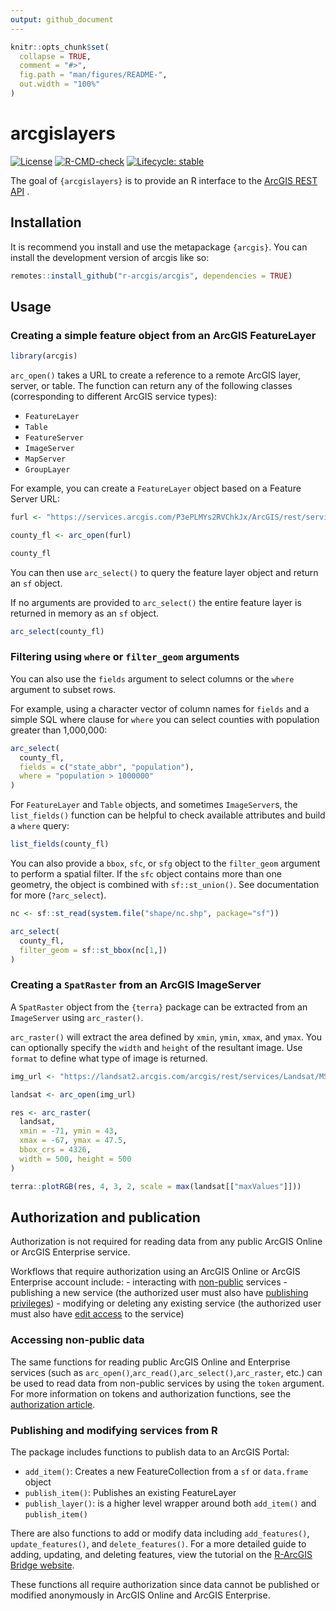 ```yaml
---
output: github_document
---
```


<!-- README.md is generated from README.Rmd. Please edit that file -->

```r
knitr::opts_chunk$set(
  collapse = TRUE,
  comment = "#>",
  fig.path = "man/figures/README-",
  out.width = "100%"
)
```

# arcgislayers

<!-- badges: start -->

[![License](https://img.shields.io/badge/License-Apache_2.0-blue.svg)](https://opensource.org/license/apache-2-0)
[![R-CMD-check](https://github.com/R-ArcGIS/arcgislayers/actions/workflows/R-CMD-check.yaml/badge.svg)](https://github.com/R-ArcGIS/arcgislayers/actions/workflows/R-CMD-check.yaml)
[![Lifecycle: stable](https://img.shields.io/badge/lifecycle-stable-brightgreen.svg)](https://lifecycle.r-lib.org/articles/stages.html#stable)
<!-- badges: end -->

The goal of `{arcgislayers}` is to provide an R interface to the [ArcGIS REST API](https://developers.arcgis.com/rest/) .

## Installation

It is recommend you install and use the metapackage `{arcgis}`. You can install the development version of arcgis like so:

``` r
remotes::install_github("r-arcgis/arcgis", dependencies = TRUE)
```

## Usage

### Creating a simple feature object from an ArcGIS FeatureLayer

```r
library(arcgis)
```

`arc_open()` takes a URL to create a reference to a remote ArcGIS layer, server, or table. The function can return any of the following classes (corresponding to different ArcGIS service types):

  - `FeatureLayer`
  - `Table`
  - `FeatureServer`
  - `ImageServer`
  - `MapServer`
  - `GroupLayer`
  
For example, you can create a `FeatureLayer` object based on a Feature Server URL:
  
```r
furl <- "https://services.arcgis.com/P3ePLMYs2RVChkJx/ArcGIS/rest/services/USA_Counties_Generalized_Boundaries/FeatureServer/0"

county_fl <- arc_open(furl)

county_fl
```

You can then use `arc_select()` to query the feature layer object and return an `sf` object.

If no arguments are provided to `arc_select()` the entire feature layer is returned in memory as an `sf` object. 

```r
arc_select(county_fl)
```
### Filtering using `where` or `filter_geom` arguments 

You can also use the `fields` argument to select columns or the `where` argument to subset rows.

For example, using a character vector of column names for `fields` and a simple SQL where clause for  `where` you can select counties with population greater than 1,000,000:

```r
arc_select(
  county_fl, 
  fields = c("state_abbr", "population"), 
  where = "population > 1000000"
)
```

For `FeatureLayer` and `Table` objects, and sometimes `ImageServer`s, the `list_fields()` function can be helpful to check available attributes and build a `where` query:

```r
list_fields(county_fl)
```

You can also provide a `bbox`, `sfc`, or `sfg` object to the `filter_geom` argument to perform a spatial filter. If the `sfc` object contains more than one geometry, the object is combined with `sf::st_union()`. See documentation for more (`?arc_select`).

```r
nc <- sf::st_read(system.file("shape/nc.shp", package="sf"))

arc_select(
  county_fl,
  filter_geom = sf::st_bbox(nc[1,])
)
```

### Creating a `SpatRaster` from an ArcGIS ImageServer

A `SpatRaster` object from the `{terra}` package can be extracted from an `ImageServer` using `arc_raster()`.

`arc_raster()` will extract the area defined by `xmin`, `ymin`, `xmax`, and `ymax`. You can optionally specify the `width` and `height` of the resultant image. Use `format` to define what type of image is returned.

```r
img_url <- "https://landsat2.arcgis.com/arcgis/rest/services/Landsat/MS/ImageServer"

landsat <- arc_open(img_url)

res <- arc_raster(
  landsat, 
  xmin = -71, ymin = 43, 
  xmax = -67, ymax = 47.5, 
  bbox_crs = 4326, 
  width = 500, height = 500
)

terra::plotRGB(res, 4, 3, 2, scale = max(landsat[["maxValues"]]))
```

## Authorization and publication

Authorization is not required for reading data from any public ArcGIS Online or ArcGIS Enterprise service. 

Workflows that require authorization using an ArcGIS Online or ArcGIS Enterprise account include:
 - interacting with [non-public](https://doc.arcgis.com/en/arcgis-online/share-maps/share-items.htm) services
 - publishing a new service (the authorized user must also have [publishing privileges](https://doc.arcgis.com/en/arcgis-online/administer/roles.htm))
 - modifying or deleting any existing service (the authorized user must also have [edit access](https://doc.arcgis.com/en/arcgis-online/manage-data/manage-editing-hfl.htm) to the service)

### Accessing non-public data

The same functions for reading public ArcGIS Online and Enterprise services (such as `arc_open()`,`arc_read()`,`arc_select()`,`arc_raster`, etc.) can be used to read data from non-public services by using the `token` argument.
For more information on tokens and authorization functions, see the [authorization article](https://r.esri.com/r-bridge-site/location-services/connecting-to-a-portal.html).

### Publishing and modifying services from R

The package includes functions to publish data to an ArcGIS Portal:

- `add_item()`: Creates a new FeatureCollection from a `sf` or `data.frame` object
- `publish_item()`: Publishes an existing FeatureLayer
- `publish_layer()`: is a higher level wrapper around both `add_item()` and `publish_item()`

There are also functions to add or modify data including `add_features()`, `update_features()`, and `delete_features()`. For a more detailed guide to adding, updating, and deleting features, view the tutorial on the [R-ArcGIS Bridge website](https://r.esri.com/r-bridge-site/location-services/workflows/add-delete-update.html).

These functions all require authorization since data cannot be published or modified anonymously in ArcGIS Online and ArcGIS Enterprise.